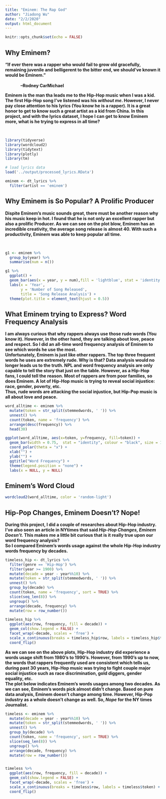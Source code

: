 ```yaml
---
title: "Eminem: The Rap God"
author: "Jiadong Wu"
date: "2/2/2020"
output: html_document
---
```


```r
knitr::opts_chunk$set(echo = FALSE)
```

## Why Eminem?

**"If ever there was a rapper who would fail to grow old gracefully, remaining juvenile and belligerent to the bitter end, we should've known it would be Eminem."** <br>
                                                        $\hspace{420pt}$  **--Rodney CarMichael**
<br>

**Eminem is the man tha leads me to the Hip-Hop music when I was a kid. The first Hip-Hop song I've listened was his *without me*. However, I never pay close attention to his lyrics (You know he is a rapper). It is a great honor to get to know such a great artist as a kid from China. In this project, and with the lyrics dataset, I hope I can get to know Eminem more, what is he trying to express in all time?**

<br>

```r
library(tidyverse)
library(wordcloud2)
library(tidytext)
library(plotly)
library(tm)
```

```r
# load lyrics data
load('../output/processed_lyrics.RData') 
```

```r
eminem <- dt_lyrics %>% 
  filter(artist == 'eminem')
```

## Why Eminem is So Popular? A Prolific Producer
**Dispite Eminem's music sounds great, there must be another reason why his music keep in hot. I found that he is not only an excellent rapper but also a prolific Producer. As we can see on the plot blow, Eminem has an incredible creativity, the average song release is almost 40. With such a productivity, Eminem was able to keep popular all time. **

<br>

```r
g1 <- eminem %>% 
  group_by(year) %>% 
  summarise(num = n())

g1 %>% 
  ggplot() +
  geom_bar(aes(x = year, y = num),fill = 'lightblue', stat = 'identity') +
  labs(x = 'Year',
       y = 'Number of Song Released',
       title = 'Song Release Analysis') +
  theme(plot.title = element_text(hjust = 0.5)) 
```

## What Eminem trying to Express? Word Frequency Analysis
**I am always curious that why rappers always use those rude words (You know it). However, in the other hand, they are talking about love, peace and respect. So I did an all-time word frequency analysis of Eminem to see which words he use the most.** 
<br>
**Unfortunately, Eminem is just like other rappers. The top three frequent words he uses are extremely rude. Why is that? Data analysis would no longer leads us to the truth. NPL and word frequency analysis are only capable to tell the story that just on the table. However, as a Hip-Hop fans, I could tell the reason. Most of rappers are from poor families, so does Eminem. A lot of Hip-Hop music is trying to reveal social injustice: race, gender, poverty, etc.** 
<br>
**Thus, rude words are attacking the social injustice, but Hip-Pop music is all about love and peace.**
<br>
```r
word_alltime <- eminem %>% 
  mutate(token = str_split(stemmedwords, ' ')) %>% 
  unnest() %>% 
  count(token, name = 'frequency') %>% 
  arrange(desc(frequency)) %>% 
  head(30)

ggplot(word_alltime, aes(x=token, y=frequency, fill=token)) + 
  geom_bar(width = 0.75,  stat = "identity", colour = "black", size = 1) +
  coord_polar(theta = "x") + 
  xlab("") + 
  ylab("") + 
  ggtitle("Word Frequency") +
  theme(legend.position = "none") + 
  labs(x = NULL, y = NULL)

```

## Eminem's Word Cloud 
```r
wordcloud2(word_alltime, color = 'random-light')
```

## Hip-Pop Changes, Eminem Doesn't? Nope!
**During this project, I did a couple of researches about Hip-Hop industry. I've also seen an article in NYtimes that said *Hip-Hop Changes, Eminem Doesn't.* This makes me a little bit curious that is it really true upon our word frequency analysis?**
<br>
**So I compared Eminem's words usage against the whole Hip-Hop industry words frequency by decades.**
<br>

```r
timeless_hip <- dt_lyrics %>% 
  filter(genre == 'Hip-Hop') %>% 
  filter(year >= 1900) %>% 
  mutate(decade = year - year%%10) %>% 
  mutate(token = str_split(stemmedwords, ' ')) %>% 
  unnest() %>% 
  group_by(decade) %>% 
  count(token, name = 'frequency', sort = TRUE) %>% 
  slice(seq_len(8)) %>% 
  ungroup() %>% 
  arrange(decade, frequency) %>% 
  mutate(row = row_number()) 

timeless_hip %>% 
  ggplot(aes(row, frequency, fill = decade)) +
  geom_col(show.legend = FALSE) +
  facet_wrap(~decade, scales = 'free') +
  scale_x_continuous(breaks = timeless_hip$row, labels = timeless_hip$token) +
  coord_flip() 
```
**As we can see on the above plots, Hip-Hop industry did experience a words usage shift from 1980's to 1990's. However, from 1990's up to now, the words that rappers frequently used are consistent which tells us, during past 30 years, Hip-Hop music was trying to fight couple major social injustice such as race discrimination, gold diggers, gender equality, etc.**
<br>
**The plot below indicates Eminem's words usages among two decades. As we can see, Eminem's words pick almost didn't change. Based on pure data analysis, Eminem doesn't change among time. However, Hip-Pop industry as a whole doesn't change as well. So, *Nope* for the NY times Journalist.**
```r
timeless <- eminem %>% 
  mutate(decade = year - year%%10) %>% 
  mutate(token = str_split(stemmedwords, ' ')) %>% 
  unnest() %>% 
  group_by(decade) %>% 
  count(token, name = 'frequency', sort = TRUE) %>% 
  slice(seq_len(8)) %>% 
  ungroup() %>% 
  arrange(decade, frequency) %>% 
  mutate(row = row_number()) 


timeless %>% 
  ggplot(aes(row, frequency, fill = decade)) +
  geom_col(show.legend = FALSE) +
  facet_wrap(~decade, scales = 'free') +
  scale_x_continuous(breaks = timeless$row, labels = timeless$token) +
  coord_flip()
```


